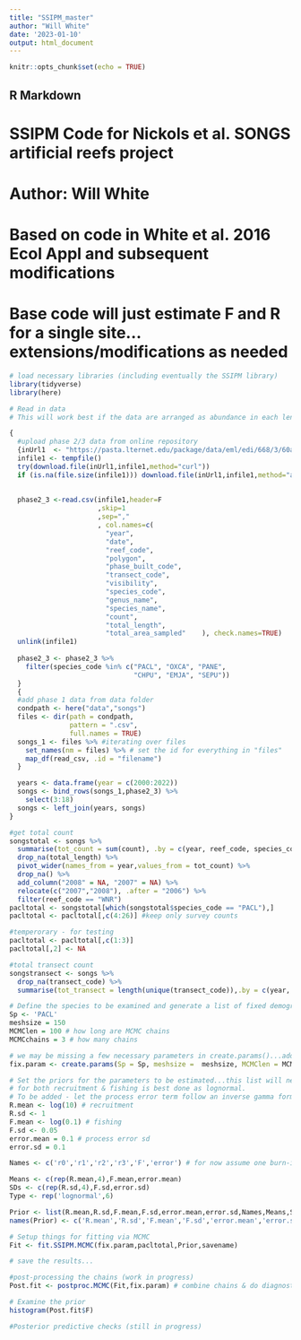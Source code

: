 ```yaml
---
title: "SSIPM_master"
author: "Will White"
date: '2023-01-10'
output: html_document
---
```


```r
knitr::opts_chunk$set(echo = TRUE)
```

## R Markdown

# SSIPM Code for Nickols et al. SONGS artificial reefs project
# Author: Will White
# Based on code in White et al. 2016 Ecol Appl and subsequent modifications

# Base code will just estimate F and R for a single site...extensions/modifications as needed

```r
# load necessary libraries (including eventually the SSIPM library)
library(tidyverse)
library(here)
```

```r
# Read in data
# This will work best if the data are arranged as abundance in each length bin on the rows, with a column for each annual observation. Missing years should be a column of NAs

{
  #upload phase 2/3 data from online repository
  {inUrl1  <- "https://pasta.lternet.edu/package/data/eml/edi/668/3/60afbd5190f50ba5271dacdf74e549f3" 
  infile1 <- tempfile()
  try(download.file(inUrl1,infile1,method="curl"))
  if (is.na(file.size(infile1))) download.file(inUrl1,infile1,method="auto")
  
  
  phase2_3 <-read.csv(infile1,header=F 
                      ,skip=1
                      ,sep=","  
                      , col.names=c(
                        "year",     
                        "date",     
                        "reef_code",     
                        "polygon",     
                        "phase_built_code",     
                        "transect_code",     
                        "visibility",     
                        "species_code",     
                        "genus_name",     
                        "species_name",     
                        "count",     
                        "total_length",     
                        "total_area_sampled"    ), check.names=TRUE)
  unlink(infile1)
  
  phase2_3 <- phase2_3 %>% 
    filter(species_code %in% c("PACL", "OXCA", "PANE",
                               "CHPU", "EMJA", "SEPU")) 
  }
  {
  #add phase 1 data from data folder
  condpath <- here("data","songs") 
  files <- dir(path = condpath,
               pattern = ".csv",
               full.names = TRUE)
  songs_1 <- files %>% #iterating over files
    set_names(nm = files) %>% # set the id for everything in "files"
    map_df(read_csv, .id = "filename")
  }

  years <- data.frame(year = c(2000:2022))
  songs <- bind_rows(songs_1,phase2_3) %>% 
    select(3:18)
  songs <- left_join(years, songs)
}

#get total count
songstotal <- songs %>% 
  summarise(tot_count = sum(count), .by = c(year, reef_code, species_code, total_length )) %>%
  drop_na(total_length) %>% 
  pivot_wider(names_from = year,values_from = tot_count) %>% 
  drop_na() %>% 
  add_column("2008" = NA, "2007" = NA) %>% 
  relocate(c("2007","2008"), .after = "2006") %>% 
  filter(reef_code == "WNR")
pacltotal <- songstotal[which(songstotal$species_code == "PACL"),] 
pacltotal <- pacltotal[,c(4:26)] #keep only survey counts

#temperorary - for testing 
pacltotal <- pacltotal[,c(1:3)]
pacltotal[,2] <- NA

#total transect count
songstransect <- songs %>% 
  drop_na(transect_code) %>% 
  summarise(tot_transect = length(unique(transect_code)),.by = c(year, reef_code))

```


```r
# Define the species to be examined and generate a list of fixed demographic parameters and IPM attributes/metadata
Sp <- 'PACL'
meshsize = 150
MCMClen = 100 # how long are MCMC chains
MCMCchains = 3 # how many chains

# we may be missing a few necessary parameters in create.params()...add in as needed
fix.param <- create.params(Sp = Sp, meshsize =  meshsize, MCMClen = MCMClen,MCMCchains = MCMCchains) # fix.param will be handy to pass around arguments to other functions
```

```r
# Set the priors for the parameters to be estimated...this list will need to be adjusted depending on the exact nature of the fitting we are doing
# for both recruitment & fishing is best done as lognormal.
# To be added - let the process error term follow an inverse gamma form instead
R.mean <- log(10) # recruitment
R.sd <- 1
F.mean <- log(0.1) # fishing
F.sd <- 0.05
error.mean = 0.1 # process error sd
error.sd = 0.1

Names <- c('r0','r1','r2','r3','F','error') # for now assume one burn-in recruitment rate, three years of observations, and one harvest rate, and one process error term

Means <- c(rep(R.mean,4),F.mean,error.mean)
SDs <- c(rep(R.sd,4),F.sd,error.sd)
Type <- rep('lognormal',6)

Prior <- list(R.mean,R.sd,F.mean,F.sd,error.mean,error.sd,Names,Means,SDs,Type)
names(Prior) <- c('R.mean','R.sd','F.mean','F.sd','error.mean','error.sd','Names','Means','SDs','Type')
```

```r
# Setup things for fitting via MCMC
Fit <- fit.SSIPM.MCMC(fix.param,pacltotal,Prior,savename)

# save the results...
```

```r
#post-processing the chains (work in progress)
Post.fit <- postproc.MCMC(Fit,fix.param) # combine chains & do diagnostic checks

```

```r
# Examine the prior
histogram(Post.fit$F)

```

```r
#Posterior predictive checks (still in progress)
```
